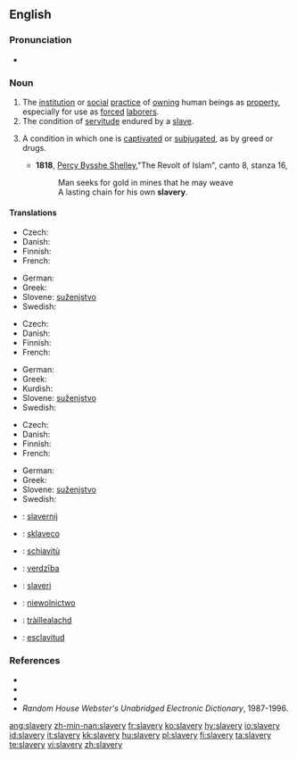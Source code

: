 ==English==

===Pronunciation===
*{{audio|en-us-slavery.ogg|Audio (US)}}

===Noun===
{{en-noun|-}}

# The [[institution]] or [[social]] [[practice]] of [[own]]ing human beings as [[property]], especially for use as [[forced]] [[laborer]]s.
# The condition of [[servitude]] endured by a [[slave]].
# {{figurative}} A condition in which one is [[captivate]]d or [[subjugate]]d, as by greed or drugs.
#*'''1818''', [[w:Percy_Bysshe_Shelley|Percy Bysshe Shelley]],"The Revolt of Islam", canto 8, stanza 16,
#*:Man seeks for gold in mines that he may weave
#*:A lasting chain for his own '''slavery'''.

====Translations====
{{trans-top|institution or practice of owning human beings}}
* Czech: {{t-|cs|otroctví|n}}
* Danish: {{t-|da|slaveri|n}}
* Finnish: {{t-|fi|orjuus}}
* French: {{t-|fr|esclavage|m}}
{{trans-mid}}
* German: {{t+|de|Sklaverei|f}}
* Greek: {{t+|el|δουλεία|f|tr=douleía|sc=Grek}}
* Slovene: [[suženjstvo]] {{n}}
* Swedish: {{t-|sv|slaveri|n}}
{{trans-bottom}}

{{trans-top|condition of servitude endured by a slave}}
* Czech: {{t-|cs|otroctví|n}}
* Danish: {{t-|da|slaveri|n}}
* Finnish: {{t-|fi|orjuus}}
* French: {{t-|fr|esclavage|m}}
{{trans-mid}}
* German: {{t+|de|Sklaverei|f}}
* Greek: {{t+|el|δουλεία|f|tr=douleía|sc=Grek}}
* Kurdish: {{KUchar|[[به‌نده‌گی]]}}
* Slovene: [[suženjstvo]] {{n}}
* Swedish: {{t-|sv|slaveri|n}}
{{trans-bottom}}

{{trans-top|condition in which one is captivated or subjugated}}
* Czech: {{t-|cs|otroctví|n}}
* Danish: {{t-|da|slaveri|n}}
* Finnish: {{t-|fi|orjuus}}
* French: {{t-|fr|esclavage|m}}
{{trans-mid}}
* German: {{t+|de|Sklaverei|f}}
* Greek: {{t+|el|δουλεία|f|tr=douleía|sc=Grek}}
* Slovene: [[suženjstvo]] {{n}}
* Swedish: {{t-|sv|slaveri|n}}
{{trans-bottom}}

{{checktrans}}
{{trans-top|Translations to be checked}}
*{{ttbc|Dutch}}: [[slavernij]] {{f}}
*{{ttbc|Esperanto}}: [[sklaveco]]
*{{ttbc|Italian}}: [[schiavitù]] {{f}}
*{{ttbc|Latvian}}: [[verdzība]] {{f}}
*{{ttbc|Norwegian}}: [[slaveri]]
*{{ttbc|Polish}}: [[niewolnictwo]] {{n}}
*{{ttbc|Scottish Gaelic}}: [[tràillealachd]] {{f}}
*{{ttbc|Spanish}}: [[esclavitud]] {{f}}
{{trans-bottom}}

===References===
*{{R:Webster 1828}}
*{{R:Webster 1913|slavery}}
*{{R:Dictionary.com|slavery}}
*''Random House Webster's Unabridged Electronic Dictionary'', 1987-1996.

[[ang:slavery]]
[[zh-min-nan:slavery]]
[[fr:slavery]]
[[ko:slavery]]
[[hy:slavery]]
[[io:slavery]]
[[id:slavery]]
[[it:slavery]]
[[kk:slavery]]
[[hu:slavery]]
[[pl:slavery]]
[[fi:slavery]]
[[ta:slavery]]
[[te:slavery]]
[[vi:slavery]]
[[zh:slavery]]